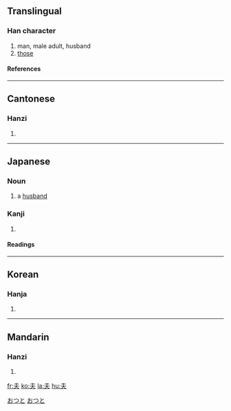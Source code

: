 ==Translingual==
===Han character===
{{Han char|rn=37|rad=大|as=01|sn=4|four=5003<sub>0</sub>|canj=手人 (QO)}}
# man, male adult, husband
# [[those]]
====References====
{{Han ref|kx=0248.110|dkj=05835|dj=0507.010|hdz=10521.010|uh=592B|ud=22827|bh=A4D2|bd=42194}}
----
==Cantonese==
===Hanzi===
{{yue-hanzi|jyut=|y=fu1}}
# {{defn|Cantonese}}
----
==Japanese==
===Noun===
[[Category:1000_Japanese_basic_words|おつと]]
{{ja-noun|k|hira=おっと|rom=otto|hidx=おつと}}
#a [[husband]]
[[Category:ja:Family|おつと]]

===Kanji===
{{ja-kanji|grade=|rs=大01}}
# {{defn|Japanese}} 
====Readings====
{{ja-readings|on=[[ふ]] (fu), [[ふう]] (fū)|kun=[[おっと]] (otto), [[おとこ]] (otoko), [[それ]] (sore)}}
----
==Korean==
===Hanja===
{{ko-hanja|hangeul=부|rv=bu|mr=pu}}
# {{defn|Korean}}
----
==Mandarin==
===Hanzi===
{{cmn-hanzi|pin=[[fū]] (fu1); [[fú]] (fu2)|wg=fu<sup>1</sup>}}
# {{defn|Mandarin}}

[[fr:夫]]
[[ko:夫]]
[[la:夫]]
[[hu:夫]]